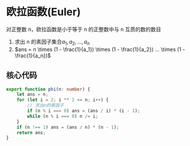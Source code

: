 
# 欧拉函数(Euler)

对正整数 n，欧拉函数是小于等于 n 的正整数中与 n 互质的数的数目

1. 求出 n 的素因子集合$a_1, a_2,..., a_n$
1. $ans = n \times (1 - \frac{1}{a_1}) \times (1 - \frac{1}{a_2}) ... \times (1 - \frac{1}{a_n})$

## 核心代码

```ts
export function phi(n: number) {
    let ans = n;
    for (let i = 2; i ** 2 <= n; i++) {
        // 求出n的素因子
        if (n % i === 0) ans = (ans / i) * (i - 1);
        while (n % i === 0) n /= i;
    }
    if (n !== 1) ans = (ans / n) * (n - 1);
    return ans;
}

```
